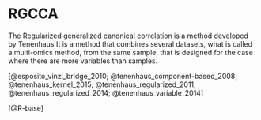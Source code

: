 # RGCCA

The Regularized generalized canonical correlation is a method developed by Tenenhaus
It is a method that combines several datasets, what is called a multi-omics method,
from the same sample, that is designed for the case where there are more 
variables than samples.



[@esposito_vinzi_bridge_2010; @tenenhaus_component-based_2008; @tenenhaus_kernel_2015; @tenenhaus_regularized_2011; @tenenhaus_regularized_2014; @tenenhaus_variable_2014]


[@R-base]

